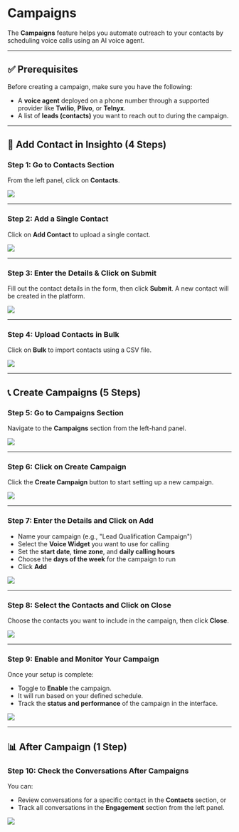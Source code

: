# Campaigns

The **Campaigns** feature helps you automate outreach to your contacts by scheduling voice calls using an AI voice agent.

---

## ✅ Prerequisites

Before creating a campaign, make sure you have the following:

- A **voice agent** deployed on a phone number through a supported provider like **Twilio**, **Plivo**, or **Telnyx**.
- A list of **leads (contacts)** you want to reach out to during the campaign.

---

## 👥 Add Contact in Insighto (4 Steps)

### Step 1: Go to Contacts Section

From the left panel, click on **Contacts**.

![](images/Campaigns/1.png)

---

### Step 2: Add a Single Contact

Click on **Add Contact** to upload a single contact.

![](images/Campaigns/Campaigns2.png)

---

### Step 3: Enter the Details & Click on Submit

Fill out the contact details in the form, then click **Submit**. A new contact will be created in the platform.

![](images/Campaigns/Campaigns3.png)

---

### Step 4: Upload Contacts in Bulk

Click on **Bulk** to import contacts using a CSV file.

![](images/Campaigns/Campaigns4.png)

---

## 📞 Create Campaigns (5 Steps)

### Step 5: Go to Campaigns Section

Navigate to the **Campaigns** section from the left-hand panel.

![](images/Campaigns/Campaigns5.png)

---

### Step 6: Click on Create Campaign

Click the **Create Campaign** button to start setting up a new campaign.

![](images/Campaigns/Campaigns6.png)

---

### Step 7: Enter the Details and Click on Add

- Name your campaign (e.g., "Lead Qualification Campaign")  
- Select the **Voice Widget** you want to use for calling  
- Set the **start date**, **time zone**, and **daily calling hours**  
- Choose the **days of the week** for the campaign to run  
- Click **Add**

![](images/Campaigns/Campaigns7.png)

---

### Step 8: Select the Contacts and Click on Close

Choose the contacts you want to include in the campaign, then click **Close**.

![](images/Campaigns/Campaigns8.png)

---

### Step 9: Enable and Monitor Your Campaign

Once your setup is complete:

- Toggle to **Enable** the campaign.
- It will run based on your defined schedule.
- Track the **status and performance** of the campaign in the interface.

![](images/Campaigns/Campaigns9.png)

---

## 📊 After Campaign (1 Step)

### Step 10: Check the Conversations After Campaigns

You can:

- Review conversations for a specific contact in the **Contacts** section, or  
- Track all conversations in the **Engagement** section from the left panel.

![](images/Campaigns/Campaigns10.png)
